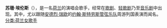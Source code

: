 {{unreferenced|time=2018-11-02T10:22:17+00:00}}
'''苏珊·埃伦斯'''（{{lang-nl|Suzan Erens}}）{{BD|1976年|11月11日|||}}，是一名[[荷兰|荷兰]]的演唱会歌手，经常在[[歌剧|歌剧]]、[[轻歌剧|轻歌剧]]乃至[[音乐剧|音乐剧]]中出现。其中，尤以跟随[[安德烈·瑞欧|安德烈·瑞欧]]的[[约翰·斯特劳斯管弦乐队|约翰·斯特劳斯管弦乐队]]周游列国表演而闻名。
[[分类:荷兰女歌手|分类:荷兰女歌手]]